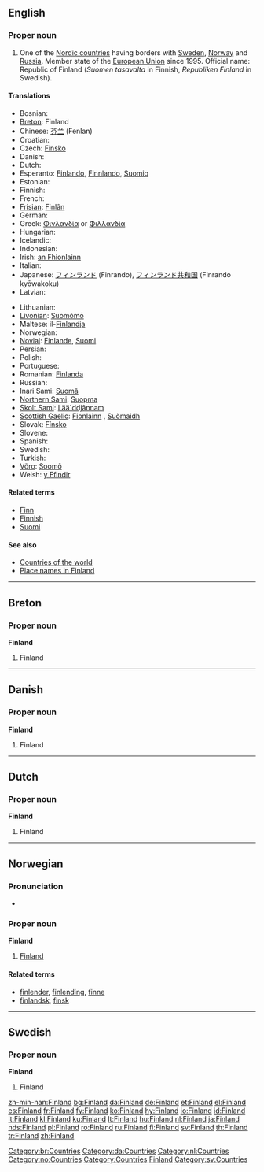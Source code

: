 ==English==

===Proper noun===
{{en-proper noun}}
{{wikipedia}}

# One of the [[Nordic countries]] having borders with [[Sweden]], [[Norway]] and [[Russia]]. Member state of the [[European Union]] since 1995. Official name: Republic of Finland (''Suomen tasavalta'' in Finnish, ''Republiken Finland'' in Swedish).

====Translations====
{{trans-top|Finland}}
* Bosnian: {{t-|bs|Finska|f}}
*[[Breton]]: Finland
*Chinese: [[芬兰]] (Fenlan)
*Croatian: {{t-|hr|Finska|f}}
*Czech: [[Finsko]]
* Danish: {{t+|da|Finland}}
* Dutch: {{t+|nl|Finland}}
*Esperanto: [[Finlando]], [[Finnlando]], [[Suomio]]
* Estonian: {{t+|et|Soome}}
* Finnish: {{t+|fi|Suomi}}
* French: {{t+|fr|Finlande|f}}
*[[Frisian]]: [[Finlân]]
* German: {{t+|de|Finnland}}
*Greek: [[Φινλανδία]] or [[Φιλλανδία]] {{f}}
* Hungarian: {{t+|hu|Finnország}}
* Icelandic: {{t+|is|Finnland|n}}
* Indonesian: {{t-|id|Finlandia|xs=Indonesian}}
*Irish: [[an Fhionlainn]] {{f}}
* Italian: {{t+|it|Finlandia}}
*Japanese: [[フィンランド]] (Finrando), [[フィンランド共和国]] (Finrando kyōwakoku)
* Latvian: {{t-|lv|Somija|f|xs=Latvian}}
{{trans-mid}}
* Lithuanian: {{t+|lt|Suomija|xs=Lithuanian}}
*[[Livonian]]: [[Sūomõmō]]
*Maltese: il-[[Finlandja]]
* Norwegian: {{t-|no|Finland}}
*[[Novial]]: [[Finlande]], [[Suomi]]
* Persian: {{t-|fa|فنلاند|sc=FAchar|xs=Persian}}
* Polish: {{t+|pl|Finlandia}}
* Portuguese: {{t+|pt|Finlândia}}
*Romanian: [[Finlanda]] {{f}}
* Russian: {{t+|ru|Финляндия}}
*Inari Sami: [[Suomâ]]
*[[Northern Sami]]: [[Suopma]]
*[[Skolt Sami]]: [[Lääˊddjânnam]]
*[[Scottish Gaelic]]: [[Fionlainn]] {{f}}, [[Suòmaidh]] {{f}}
*Slovak: [[Fínsko]] {{n}}
* Slovene: {{t+|sl|Finska|f}}
* Spanish: {{t+|es|Finlandia}}
* Swedish: {{t+|sv|Finland}}
* Turkish: {{t+|tr|Finlandiya}}
*[[Võro]]: [[Soomõ]]
*Welsh: [[y Ffindir]] {{m}}
{{trans-bottom}}

====Related terms====
*[[Finn]]
*[[Finnish]]
*[[Suomi]]

====See also====
*[[Countries of the world]]
*[[Appendix:Place names in Finland|Place names in Finland]]

----

==Breton==

===Proper noun===
'''Finland'''

# Finland

[[Category:br:Countries]]

----

==Danish==

===Proper noun===
'''Finland'''

# Finland

[[Category:da:Countries]]

----

==Dutch==

===Proper noun===
'''Finland'''

# Finland

[[Category:nl:Countries]]

----

==Norwegian==

===Pronunciation===
*{{IPA|/fɪnlɑn/}}

===Proper noun===
'''Finland'''

# [[#English|Finland]]

====Related terms====
*[[finlender]], [[finlending]], [[finne]]
*[[finlandsk]], [[finsk]]

[[Category:no:Countries]]

----

==Swedish==

===Proper noun===
'''Finland'''

# Finland

[[Category:Countries]]
[[Category:Finland| Finland]]
[[Category:sv:Countries]]

[[zh-min-nan:Finland]]
[[bg:Finland]]
[[da:Finland]]
[[de:Finland]]
[[et:Finland]]
[[el:Finland]]
[[es:Finland]]
[[fr:Finland]]
[[fy:Finland]]
[[ko:Finland]]
[[hy:Finland]]
[[io:Finland]]
[[id:Finland]]
[[it:Finland]]
[[kl:Finland]]
[[ku:Finland]]
[[lt:Finland]]
[[hu:Finland]]
[[nl:Finland]]
[[ja:Finland]]
[[nds:Finland]]
[[pl:Finland]]
[[ro:Finland]]
[[ru:Finland]]
[[fi:Finland]]
[[sv:Finland]]
[[th:Finland]]
[[tr:Finland]]
[[zh:Finland]]